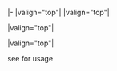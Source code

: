 <includeonly>|-
|valign="top"|{{{1}}}
|valign="top"|<center>{{{2}}}</center>
|valign="top"|<center>{{en/Forum|topic={{{3}}}|Thread}}</center>
|valign="top"|{{{4|}}}</includeonly><noinclude>

{{en/Archive/Community/Lop pack header}}
{{en/Archive/Community/Lop pack|Patch pack name|r00000|00000|List of patches<br />and notes}}
{{en/Archive/Community/Lop pack footer}}

see {{en/S|en/Archive/Community/Lop}} for usage
</noinclude>